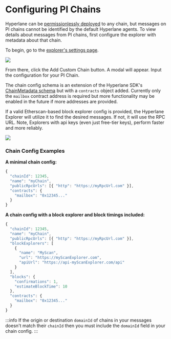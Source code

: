 # Configuring PI Chains

Hyperlane can be [permissionlessly deployed](/docs/deploy-hyperlane) to any chain, but messages on PI chains cannot be identified by the default Hyperlane agents. To view details about messages from PI chains, first configure the explorer with metadata about that chain.

To begin, go to the [explorer's settings page](https://explorer.hyperlane.xyz/settings).

![](/img/explorer-debugging/explorer-settings.png)

From there, click the Add Custom Chain button. A modal will appear. Input the configuration for your PI Chain.

The chain config schema is an extension of the Hyperlane SDK's [ChainMetadata schema](https://github.com/hyperlane-xyz/hyperlane-monorepo/blob/main/typescript/sdk/src/consts/chainMetadata.ts#L21) but with a `contracts` object added. Currently only the `mailbox` contract address is required but more functionality may be enabled in the future if more addresses are provided.

If a valid Etherscan-based block explorer config is provided, the Hyperlane Explorer will utilize it to find the desired messages. If not, it will use the RPC URL. Note, Explorers with api keys (even just free-tier keys), perform faster and more reliably.

![](/img/explorer-debugging/explorer-add-custom-chain.png)

### Chain Config Examples

**A minimal chain config:**

```js
{
  "chainId": 12345,
  "name": "myChain",
  "publicRpcUrls": [{ "http": "https://myRpcUrl.com" }],
  "contracts": {
    "mailbox": "0x12345..."
  }
}
```

**A chain config with a block explorer and block timings included:**

```js
{
  "chainId": 12345,
  "name": "myChain",
  "publicRpcUrls": [{ "http": "https://myRpcUrl.com" }],
  "blockExplorers": [
    {
      "name": "MyScan",
      "url": "https://myScanExplorer.com",
      "apiUrl": "https://api-myScanExplorer.com/api"
    }
  ],
  "blocks": {
    "confirmations": 1,
    "estimateBlockTime": 10
  },
  "contracts": {
    "mailbox": "0x12345..."
  }
}
```

:::info
If the origin or destination `domainId` of chains in your messages doesn't match their `chainId` then you must include the `domainId` field in your chain config.
:::
